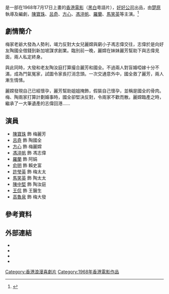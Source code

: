{{Infobox Film
| name = 玉女添丁
| original_name = ''{{lang|en|Young, Pregnant and Unmarried}}''
| image = Yu nu tian ding movie poster 1968.jpg
| caption = 
| director = [[楚原|楚原]]
| producer = [[鍾蔚文|鍾蔚文]]、[[馮敬|馮敬]]
| writer = [[楚原|楚原]]
| starring = [[陳寶珠|陳寶珠]]<br>[[呂奇|呂奇]]<br>[[方心|方心]]<br>[[馮淬帆|馮淬帆]]<br>[[羅蘭_(香港)|羅蘭]]
| music = 
| narrator = 
| cinematography = [[李萬傑|李萬傑]]
| editing = [[蔡昌|蔡昌]]
| production_company = [[好好公司|好好公司]] 
| distributor = 
| released = {{BHKG}}：{{film date|1968|7|17}}
| runtime = 97 分鐘
| country = {{英屬香港電影產地}} 
| language = 粵語
| budget = 
| gross =
| amg_id = 
| imdb_id = tt0063828
}}

{{engname|《玉女添丁》|''Young, Pregnant and Unmarried''}}是一部在1968年7月17日上畫的[[香港電影|香港電影]]（[[黑白片|黑白]]粵語片），[[好好公司|好好公司]]出品，由[[楚原|楚原]]執導及編劇，[[陳寶珠|陳寶珠]]、[[呂奇|呂奇]]、[[方心|方心]]、[[馮淬帆|馮淬帆]]、[[羅蘭_(香港)|羅蘭]]、[[馬笑英|馬笑英]]等主演。<ref name="lcsd">{{cite web |url=https://www.filmarchive.gov.hk/zh_TW/web/hkfa/pe-event-2017-6-1-2.html |title=玉女添丁 |publisher=[[香港康樂及文化事務署|香港康樂及文化事務署]][[香港電影資料館|電影資料館]] |language=zh-hk |access-date=2022-02-24 |archive-url=https://web.archive.org/web/20220224010522/https://www.filmarchive.gov.hk/zh_TW/web/hkfa/pe-event-2017-6-1-2.html |archive-date=2022-02-24 |dead-url=no }}</ref>

==劇情簡介==

梅家老爺大發為人勢利，竭力反對大女兒麗嫦與窮小子馮志偉交往，志偉於是向好友陶國全借錢到新加坡謀求創業。臨別前一晚，麗嫦在妹妹麗芳幫助下與志偉見面，兩人私定終身。

與此同時，大發和老友陶汝庭打算撮合麗芳和國全。不過兩人對盲婚啞嫁十分不滿，成為鬥氣冤家，試圖令家長打消念頭。一次交通意外中，國全救了麗芳，兩人漸生情愫。

麗嫦發現自己已經懷孕，麗芳幫助姐姐掩飾，假裝自己懷孕，並稱是國全的骨肉。梅、陶兩家打算計劃婚事時，國全卻堅決反對，令兩家不歡而散。麗嫦臨產之時，繼承了一大筆遺產的志偉回港……

==演員==
*[[陳寶珠|陳寶珠]] 飾 梅麗芳
*[[呂奇|呂奇]] 飾 陶國全
*[[方心|方心]] 飾 梅麗嫦
*[[馮淬帆|馮淬帆]] 飾 馮志偉
*[[羅蘭_(香港)|羅蘭]] 飾 阿娟
*[[俞明|俞明]] 飾 賴史富
*[[許瑩英|許瑩英]] 飾 梅太太
*[[馬笑英|馬笑英]] 飾 陶太太
*[[陳中堅|陳中堅]] 飾 陶汝庭
*[[王侃|王侃]] 飾 王醫生
*[[高魯泉|高魯泉]] 飾 梅大發

==參考資料==
<div class="references-small">
<references/>
</div>

==外部連結==
*{{hkmdb title|4875|玉女添丁}}
*{{Mtime|36416|玉女添丁}}
*{{douban|title=玉女添丁}}
*{{imdb title|0063828|玉女添丁}}
{{百部不可不看的香港電影}}
[[Category:香港浪漫喜劇片|Category:香港浪漫喜劇片]]
[[Category:1968年香港電影作品|Category:1968年香港電影作品]]